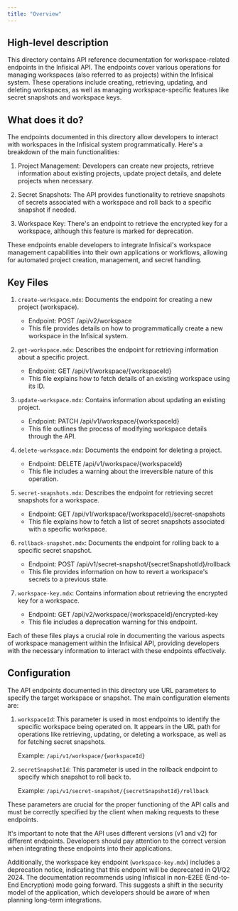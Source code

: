```yaml
---
title: "Overview"
---
```


## High-level description

This directory contains API reference documentation for workspace-related endpoints in the Infisical API. The endpoints cover various operations for managing workspaces (also referred to as projects) within the Infisical system. These operations include creating, retrieving, updating, and deleting workspaces, as well as managing workspace-specific features like secret snapshots and workspace keys.

## What does it do?

The endpoints documented in this directory allow developers to interact with workspaces in the Infisical system programmatically. Here's a breakdown of the main functionalities:

1. Project Management: Developers can create new projects, retrieve information about existing projects, update project details, and delete projects when necessary.

2. Secret Snapshots: The API provides functionality to retrieve snapshots of secrets associated with a workspace and roll back to a specific snapshot if needed.

3. Workspace Key: There's an endpoint to retrieve the encrypted key for a workspace, although this feature is marked for deprecation.

These endpoints enable developers to integrate Infisical's workspace management capabilities into their own applications or workflows, allowing for automated project creation, management, and secret handling.

## Key Files

1. `create-workspace.mdx`: Documents the endpoint for creating a new project (workspace).
   - Endpoint: POST /api/v2/workspace
   - This file provides details on how to programmatically create a new workspace in the Infisical system.

2. `get-workspace.mdx`: Describes the endpoint for retrieving information about a specific project.
   - Endpoint: GET /api/v1/workspace/{workspaceId}
   - This file explains how to fetch details of an existing workspace using its ID.

3. `update-workspace.mdx`: Contains information about updating an existing project.
   - Endpoint: PATCH /api/v1/workspace/{workspaceId}
   - This file outlines the process of modifying workspace details through the API.

4. `delete-workspace.mdx`: Documents the endpoint for deleting a project.
   - Endpoint: DELETE /api/v1/workspace/{workspaceId}
   - This file includes a warning about the irreversible nature of this operation.

5. `secret-snapshots.mdx`: Describes the endpoint for retrieving secret snapshots for a workspace.
   - Endpoint: GET /api/v1/workspace/{workspaceId}/secret-snapshots
   - This file explains how to fetch a list of secret snapshots associated with a specific workspace.

6. `rollback-snapshot.mdx`: Documents the endpoint for rolling back to a specific secret snapshot.
   - Endpoint: POST /api/v1/secret-snapshot/{secretSnapshotId}/rollback
   - This file provides information on how to revert a workspace's secrets to a previous state.

7. `workspace-key.mdx`: Contains information about retrieving the encrypted key for a workspace.
   - Endpoint: GET /api/v2/workspace/{workspaceId}/encrypted-key
   - This file includes a deprecation warning for this endpoint.

Each of these files plays a crucial role in documenting the various aspects of workspace management within the Infisical API, providing developers with the necessary information to interact with these endpoints effectively.

## Configuration

The API endpoints documented in this directory use URL parameters to specify the target workspace or snapshot. The main configuration elements are:

1. `workspaceId`: This parameter is used in most endpoints to identify the specific workspace being operated on. It appears in the URL path for operations like retrieving, updating, or deleting a workspace, as well as for fetching secret snapshots.

   Example: `/api/v1/workspace/{workspaceId}`

2. `secretSnapshotId`: This parameter is used in the rollback endpoint to specify which snapshot to roll back to.

   Example: `/api/v1/secret-snapshot/{secretSnapshotId}/rollback`

These parameters are crucial for the proper functioning of the API calls and must be correctly specified by the client when making requests to these endpoints.

It's important to note that the API uses different versions (v1 and v2) for different endpoints. Developers should pay attention to the correct version when integrating these endpoints into their applications.

Additionally, the workspace key endpoint (`workspace-key.mdx`) includes a deprecation notice, indicating that this endpoint will be deprecated in Q1/Q2 2024. The documentation recommends using Infisical in non-E2EE (End-to-End Encryption) mode going forward. This suggests a shift in the security model of the application, which developers should be aware of when planning long-term integrations.